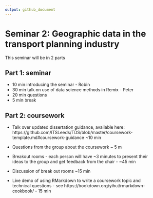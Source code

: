 ```yaml
---
output: github_document
---
```



# Seminar 2: Geographic data in the transport planning industry

This seminar will be in 2 parts

## Part 1: seminar

- 10 min introducing the seminar - Robin
- 30 min talk on use of data science methods in Remix - Peter
- 20 min questions
- 5 min break

## Part 2: coursework

- Talk over updated dissertation guidance, available here: https://github.com/ITSLeeds/TDS/blob/master/coursework-template.md#coursework-guidance ~10 min

- Questions from the group about the coursework ~ 5 m

- Breakout rooms - each person will have ~3 minutes to present their ideas to the group and get feedback from the chair - ~45 min

- Discussion of break out rooms ~15 min

- Live demo of using RMarkdown to write a coursework topic and technical questions - see https://bookdown.org/yihui/rmarkdown-cookbook/ - 15 min